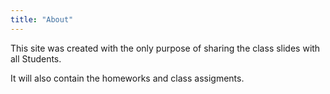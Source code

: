 ```yaml
---
title: "About"
---
```


This site was created with the only purpose of sharing the class slides with all Students. 

It will also contain the homeworks and class assigments.

